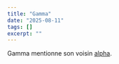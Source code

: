 ```yaml
---
title: "Gamma"
date: "2025-08-11"
tags: []
excerpt: ""
---
```


Gamma mentionne son voisin <a href="/billets/alpha" className="backlink" data-backlink="alpha" >alpha</a>.

<Cite item="boulnois-2010-connaissance-dieu" />